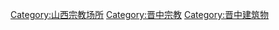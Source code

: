 [[Category:山西宗教场所|Category:山西宗教场所]]
[[Category:晋中宗教|Category:晋中宗教]]
[[Category:晋中建筑物|Category:晋中建筑物]]